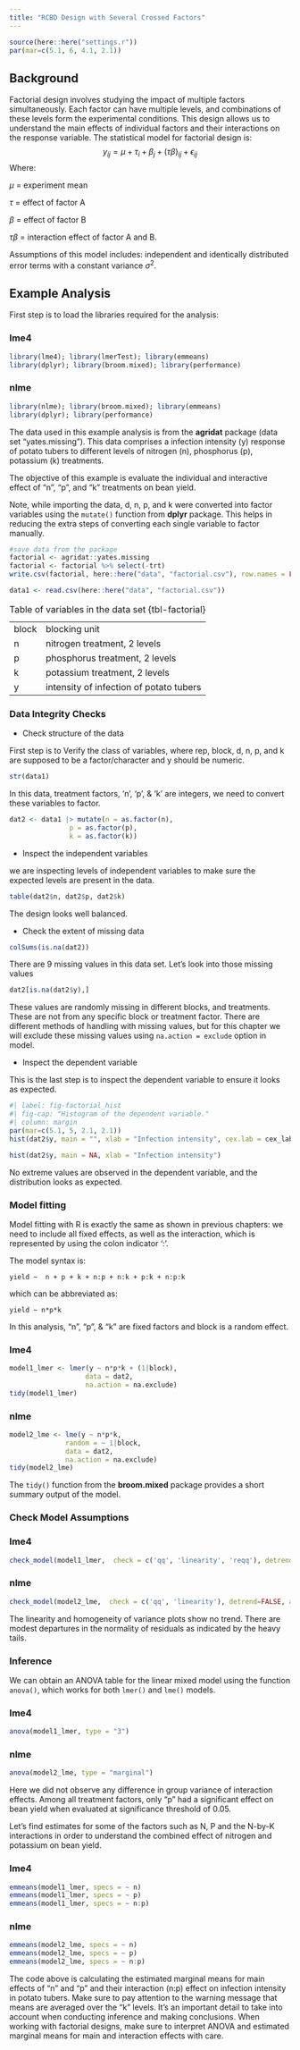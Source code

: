 ```yaml
---
title: "RCBD Design with Several Crossed Factors"
---
```


```r
source(here::here("settings.r"))
par(mar=c(5.1, 6, 4.1, 2.1))
```

## Background

Factorial design involves studying the impact of multiple factors simultaneously. Each factor can have multiple levels, and combinations of these levels form the experimental conditions. This design allows us to understand the main effects of individual factors and their interactions on the response variable. The statistical model for factorial design is:
$$y_{ij} = \mu +  \tau_i+ \beta_j + (\tau\beta)_{ij} + \epsilon_{ij}$$ 
Where: 

$\mu$ = experiment mean

$\tau$ = effect of factor A

$\beta$ = effect of factor B 

$\tau\beta$ = interaction effect of factor A and B.


Assumptions of this model includes: independent and identically distributed error terms with a constant variance $\sigma^2$.

## Example Analysis

First step is to load the libraries required for the analysis:

::: panel-tabset
### lme4

```r
library(lme4); library(lmerTest); library(emmeans)
library(dplyr); library(broom.mixed); library(performance)
```

### nlme

```r
library(nlme); library(broom.mixed); library(emmeans)
library(dplyr); library(performance)
```
:::

The data used in this example analysis is from the **agridat** package (data set "yates.missing"). This data comprises a infection intensity (y) response of potato tubers to different levels of  nitrogen (n), phosphorus (p), potassium (k) treatments.

The objective of this example is evaluate the individual and interactive effect of  "n", "p", and "k" treatments on bean yield.

Note, while importing the data, d, n, p, and k were converted into factor variables using the `mutate()` function from **dplyr** package. This helps in reducing the extra steps of converting each single variable to factor manually.

```r
#save data from the package
factorial <- agridat::yates.missing
factorial <- factorial %>% select(-trt)
write.csv(factorial, here::here("data", "factorial.csv"), row.names = FALSE)
```

```r
data1 <- read.csv(here::here("data", "factorial.csv"))
```

|       |                                |
|-------|--------------------------------|
| block | blocking unit                  |
| n     | nitrogen treatment, 2 levels   |
| p     | phosphorus treatment, 2 levels  |
| k     | potassium treatment, 2 levels  |
| y | intensity of infection of potato tubers                    |

: Table of variables in the data set {tbl-factorial}

### Data Integrity Checks

- Check structure of the data 

First step is to Verify the class of variables, where rep, block, d, n, p, and k are supposed to be a factor/character and y should be numeric.

```r
str(data1)
```
In this data, treatment factors, 'n', 'p', & 'k' are integers, we need to convert these variables to factor.
```r
dat2 <- data1 |> mutate(n = as.factor(n),
               p = as.factor(p),
               k = as.factor(k))
```


- Inspect the independent variables

we are inspecting levels of independent variables to make sure the expected levels are present in the data.

```r
table(dat2$n, dat2$p, dat2$k)
```

The design looks well balanced.

- Check the extent of missing data

```r
colSums(is.na(dat2))

```

There are 9 missing values in this data set.
Let's look into those missing values

```r
dat2[is.na(dat2$y),]
```

These values are randomly missing in different blocks, and treatments. These are not from any specific block or treatment factor. There are different methods of handling with missing values, but for this chapter we will exclude these missing values using `na.action = exclude` option in model. 

- Inspect the dependent variable 

This is the last step is to inspect the dependent variable to ensure it looks as expected.

```r
#| label: fig-factorial_hist
#| fig-cap: "Histogram of the dependent variable."
#| column: margin
par(mar=c(5.1, 5, 2.1, 2.1))
hist(dat2$y, main = "", xlab = "Infection intensity", cex.lab = cex_lab, cex.axis = cex_axis, col = base_plot_color)
```

```r
hist(dat2$y, main = NA, xlab = "Infection intensity")
```

No extreme values are observed in the dependent variable, and the distribution looks as expected.  

### Model fitting

Model fitting with R is exactly the same as shown in previous chapters: we need to include all fixed effects, as well as the interaction, which is represented by using the colon indicator ‘:’. 

The model syntax is:

`yield ~  n + p + k + n:p + n:k + p:k + n:p:k`

which can be abbreviated as:

`yield ~ n*p*k`

In this analysis, "n", "p", & "k" are fixed factors and block is a random effect.

::: panel-tabset
### lme4

```r
model1_lmer <- lmer(y ~ n*p*k + (1|block),
                   data = dat2, 
                   na.action = na.exclude)
tidy(model1_lmer)
```

### nlme

```r
model2_lme <- lme(y ~ n*p*k,
              random = ~ 1|block,
              data = dat2, 
              na.action = na.exclude)
tidy(model2_lme)
```
:::

:::: column-margin
::: callout-note
The `tidy()` function from the **broom.mixed** package provides a short summary output of the model.
:::
::::

### Check Model Assumptions

::: panel-tabset
### lme4

```r
check_model(model1_lmer,  check = c('qq', 'linearity', 'reqq'), detrend=FALSE, alpha=0)
```

### nlme

```r
check_model(model2_lme,  check = c('qq', 'linearity'), detrend=FALSE, alpha=0)
```
:::

The linearity and homogeneity of variance plots show no trend. There are modest departures in the normality of residuals as indicated by the heavy tails. 


### Inference

We can obtain an ANOVA table for the linear mixed model using the function `anova()`, which works for both `lmer()` and `lme()` models.

::: panel-tabset
### lme4

```r
anova(model1_lmer, type = "3")
```
### nlme
```r
anova(model2_lme, type = "marginal")
```
:::

Here we did not observe any difference in group variance of interaction effects. Among all treatment factors, only "p" had a significant effect on bean yield when evaluated at significance threshold of 0.05.


Let’s find estimates for some of the factors such as N, P and the N-by-K interactions in order to understand the combined effect of nitrogen and potassium on bean yield.

::: panel-tabset
### lme4
```r
emmeans(model1_lmer, specs = ~ n)
emmeans(model1_lmer, specs = ~ p)
emmeans(model1_lmer, specs = ~ n:p)
```

### nlme
```r
emmeans(model2_lme, specs = ~ n)
emmeans(model2_lme, specs = ~ p)
emmeans(model2_lme, specs = ~ n:p)
```
:::

The code above is calculating the estimated marginal means for main effects of "n" and "p" and their interaction (n:p) effect on infection intensity in potato tubers. Make sure to pay attention to the warning message that means are averaged over the "k" levels. It's an important detail to take into account when conducting inference and making conclusions. When working with factorial designs, make sure to  interpret ANOVA and estimated marginal means for main and interaction effects with care.
